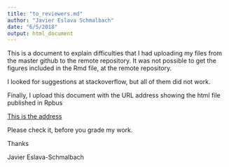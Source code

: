 ```yaml
---
title: "to_reviewers.md"
author: "Javier Eslava Schmalbach"
date: "6/5/2018"
output: html_document
---
```


This is a document to explain difficulties that I had uploading my files from the master github to the remote repository. It was not possible to get the figures included in the Rmd file, at the remote repository. 

I looked for suggestions at stackoverflow, but all of them did not work. 

Finally, I upload this document with the URL address showing the html file published in Rpbus

[This is the address]("http://rpubs.com/jheslavas/386874")

Please check it, before you grade my work. 

Thanks

Javier Eslava-Schmalbach